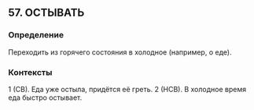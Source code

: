 ## 57. ОСТЫВАТЬ
### Определение
Переходить из горячего состояния в холодное (например, о еде).

### Контексты
1 (СВ). Еда уже остыла, придётся её греть. 2 (НСВ). В холодное время еда быстро остывает.

